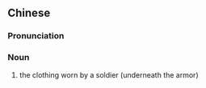 {{also|战袍}}
==Chinese==
{{zh-forms|s=战袍}}

===Pronunciation===
{{zh-pron
|m=zhànpáo
|h=pfs=chan-phàu
|mn=chiàn-pâu
|cat=n
}}

===Noun===
{{zh-noun}}

# {{lb|zh|archaic}} the clothing worn by a soldier (underneath the armor)